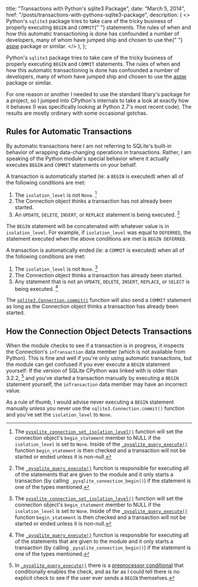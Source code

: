 
  title: "Transactions with Python's sqlite3 Package",
  date: "March 5, 2014",
  href: "/posts/transactions-with-pythons-sqlite3-package",
  description: (
    <>
      Python's <Code>sqlite3</Code> package tries to take care of the tricky
      business of properly executing <Code>BEGIN</Code> and <Code>COMMIT</Code>{" "}
      statements. The rules of when and how this automatic transactioning is
      done has confounded a number of developers, many of whom have jumped ship
      and chosen to use the{" "}
      <a href="https://github.com/rogerbinns/apsw">aspw</a> package or similar.
    </>
  ),
};


Python's `sqlite3` package tries to take care of the tricky business of properly executing `BEGIN` and `COMMIT` statements. The rules of when and how this automatic transactioning is done has confounded a number of developers, many of whom have jumped ship and chosen to use the [aspw](https://github.com/rogerbinns/apsw) package or similar.

For one reason or another I needed to use the standard libary's package for a project, so I jumped into CPython's internals to take a look at exactly how it behaves (I was specifically looking at Python 2.7's most recent code). The results are mostly ordinary with some occasional gotchas.

## Rules for Automatic Transactions

By automatic transactions here I am not referring to SQLite's built-in behavior of wrapping data-changing operations in transactions. Rather, I am speaking of the Python module's special behavior where it actually executes `BEGIN` and `COMMIT` statements on your behalf.

A transaction is automatically started (ie: a `BEGIN` is executed) when all of the following conditions are met:

1. The `isolation_level` is not `None`. [^1]
2. The Connection object thinks a transaction has not already been started.
3. An `UPDATE`, `DELETE`, `INSERT`, or `REPLACE` statement is being executed. [^2]

The `BEGIN` statement will be concatenated with whatever value is in `isolation_level`. For example, if `isolation_level` was equal to `DEFERRED`, the statement executed when the above conditions are met is `BEGIN DEFERRED`.

A transaction is automatically ended (ie: a `COMMIT` is executed) when all of the following conditions are met:

1. The `isolation_level` is not `None`. [^1]
2. The Connection object thinks a transaction has already been started.
3. Any statement that is not an `UPDATE`, `DELETE`, `INSERT`, `REPLACE`, or `SELECT` is being executed. [^2]

The [`sqlite3.Connection.commit()`](http://docs.python.org/2/library/sqlite3.html#sqlite3.Connection.commit) function will also send a `COMMIT` statement as long as the Connection object thinks a transaction has already been started.

## How the Connection Object Detects Transactions

When the module checks to see if a transaction is in progress, it inspects the Connection's `inTransaction` data member (which is not available from Python). This is fine and well if you're only using automatic transactions, but the module can get confused if you ever execute a `BEGIN` statement yourself: If the version of SQLite CPython was linked with is older than 3.2.2, [^3] and you've started a transaction manually by executing a `BEGIN` statement yourself, the `inTransaction` data member may have an incorrect value.

As a rule of thumb, I would advise never executing a `BEGIN` statement manually unless you never use the `sqlite3.Connection.commit()` function and you've set the `isolation_level` to `None`.

[^1]: The [`pysqlite_connection_set_isolation_level()`](http://hg.python.org/cpython/file/d37f963394aa/Modules/_sqlite/connection.c#l1129) function will set the connection object's `begin_statement` member to NULL if the `isolation_level` is set to `None`. Inside of the [`_pysqlite_query_execute()`](http://hg.python.org/cpython/file/d37f963394aa/Modules/_sqlite/cursor.c#l441) function `begin_statement` is then checked and a transaction will not be started or ended unless it is non-null.

[^2]: The [`_pysqlite_query_execute()`](http://hg.python.org/cpython/file/d37f963394aa/Modules/_sqlite/cursor.c#l441) function is responsible for executing all of the statements that are given to the module and it only starts a transaction (by calling `_pysqlite_connection_begin()`) if the statement is one of the types mentioned.

[^3]: In [`_pysqlite_query_execute()`](http://hg.python.org/cpython/file/d37f963394aa/Modules/_sqlite/cursor.c#l441) there is a [preprocessor conditional](http://hg.python.org/cpython/file/d37f963394aa/Modules/_sqlite/cursor.c#l752) that conditionally enables the check, and as far as I could tell there is no explicit check to see if the user ever sends a `BEGIN` themselves.
